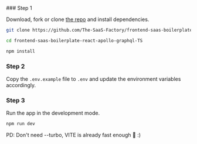 
<Steps>
### Step 1
 
Download, fork or clone
[the repo](https://github.com/The-SaaS-Factory/frontend-saas-boilerplate-react-apollo-graphql-TS)
  and install dependencies.
 
```bash
git clone https://github.com/The-SaaS-Factory/frontend-saas-boilerplate-react-apollo-graphql-TS.git
```
```bash
cd frontend-saas-boilerplate-react-apollo-graphql-TS
```
```bash
npm install
```

### Step 2
Copy the `.env.example` file to `.env` and update the environment variables accordingly.
 
### Step 3
Run the app in the development mode.
 
```bash
npm run dev
```
<Callout type="info" emoji="ℹ️">
   PD: Don't need --turbo, VITE is already fast enough 🚀 :)
</Callout>
</Steps>